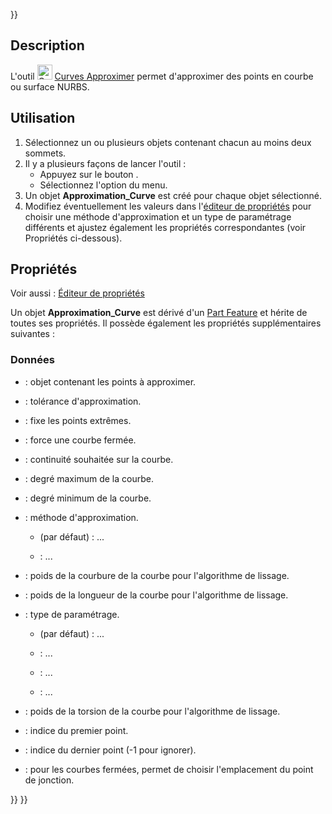 <languages/>
{{UnfinishedDocu{{#translation:}}}}

{{Docnav/fr
|[[Curves_Discretize/fr|Discrétiser]]
|[[Curves_Interpolate/fr|Interpoler]]
|[[Curves_Workbench/fr|Atelier Curves]]
|IconL=Curves_Discretize.svg
|IconR=Curves_Interpolate.svg
|IconC=Curves_workbench_icon.svg
}}

{{GuiCommand/fr
|Name=Curves Approximate
|Name/fr=Curves Approximer
|MenuLocation=Curves → Approximate
|Workbenches=[[Curves_Workbench/fr|Curves]]
}}

==Description==

L'outil [[Image:Curves_Approximate.svg|24px]] [[Curves_Approximate/fr|Curves Approximer]] permet d'approximer des points en courbe ou surface NURBS.

<span id="Usage"></span>
==Utilisation==

# Sélectionnez un ou plusieurs objets contenant chacun au moins deux sommets.
# Il y a plusieurs façons de lancer l'outil :
#* Appuyez sur le bouton {{Button|[[Image:Curves_Approximate.svg|16px]] [[Curves_Approximate/fr|Approximate]]}}.
#* Sélectionnez l'option {{MenuCommand|Curves → [[Image:Curves_Approximate.svg|16px]] Approximate}} du menu.
# Un objet '''Approximation_Curve''' est créé pour chaque objet sélectionné.
# Modifiez éventuellement les valeurs dans l'[[Property_editor/fr|éditeur de propriétés]] pour choisir une méthode d'approximation et un type de paramétrage différents et ajustez également les propriétés correspondantes (voir Propriétés ci-dessous).

<span id="Properties"></span>
==Propriétés==

Voir aussi : [[Property_editor/fr|Éditeur de propriétés]]

Un objet '''Approximation_Curve''' est dérivé d'un [[Part_Feature/fr|Part Feature]] et hérite de toutes ses propriétés. Il possède également les propriétés supplémentaires suivantes :

<span id="Data"></span>
===Données===

{{TitleProperty|Approximate}}

* {{PropertyData|ObjetPoint|Link}} : objet contenant les points à approximer.

{{TitleProperty|General}}

* {{PropertyData|Approx Tolerance|Float}} : tolérance d'approximation.
* {{PropertyData|Clamp Ends Tolerance|Bool}} : fixe les points extrêmes.
* {{PropertyData|Closed|Bool}} : force une courbe fermée.
* {{PropertyData|Continuity|Enumeration}} : continuité souhaitée sur la courbe.
* {{PropertyData|Degree Max|Integer}} : degré maximum de la courbe.
* {{PropertyData|Degree Min|Integer}} : degré minimum de la courbe.
* {{PropertyData|Method|Enumeration}} : méthode d'approximation.
** {{Value|Parametrization}} (par défaut) : ...
** {{Value|Smoothing Algorithm}}: ...

{{TitleProperty|Parameters}}

* {{PropertyData|Curvature Weight|FloatConstraint}} : poids de la courbure de la courbe pour l'algorithme de lissage.
* {{PropertyData|Length Weight|FloatConstraint}} : poids de la longueur de la courbe pour l'algorithme de lissage.
* {{PropertyData|Parametrization |Enumeration}} : type de paramétrage.
** {{Value|ChordLength}} (par défaut) : ...
** {{Value|Centripetal}} : ...
** {{Value|Uniform}} : ...
** {{Value|Curvilinear}} : ...
* {{PropertyData|Torsion Weight|FloatConstraint}} : poids de la torsion de la courbe pour l'algorithme de lissage.

{{TitleProperty|Range}}

* {{PropertyData|First Index|Integer}} : indice du premier point.
* {{PropertyData|Last Index|Integer}} : indice du dernier point (-1 pour ignorer).
* {{PropertyData|Start Offset|Integer}} : pour les courbes fermées, permet de choisir l'emplacement du point de jonction.


{{Docnav/fr
|[[Curves_Discretize/fr|Discrétiser]]
|[[Curves_Interpolate/fr|Interpoler]]
|[[Curves_Workbench/fr|Atelier Curves]]
|IconL=Curves_Discretize.svg
|IconR=Curves_Interpolate.svg
|IconC=Curves_workbench_icon.svg
}}

{{Curves Tools navi{{#translation:}}}}
{{Userdocnavi{{#translation:}}}}